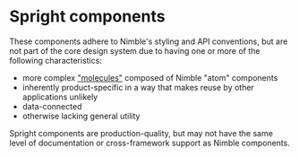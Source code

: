 
<Meta title="Spright/Docs" />

# Spright components

These components adhere to Nimble's styling and API conventions, but are not part of the core design system due to having one or more of the following characteristics:

- more complex ["molecules"](https://atomicdesign.bradfrost.com/chapter-2/) composed of Nimble "atom" components
- inherently product-specific in a way that makes reuse by other applications unlikely
- data-connected
- otherwise lacking general utility

Spright components are production-quality, but may not have the same level of documentation or cross-framework support as Nimble components.
